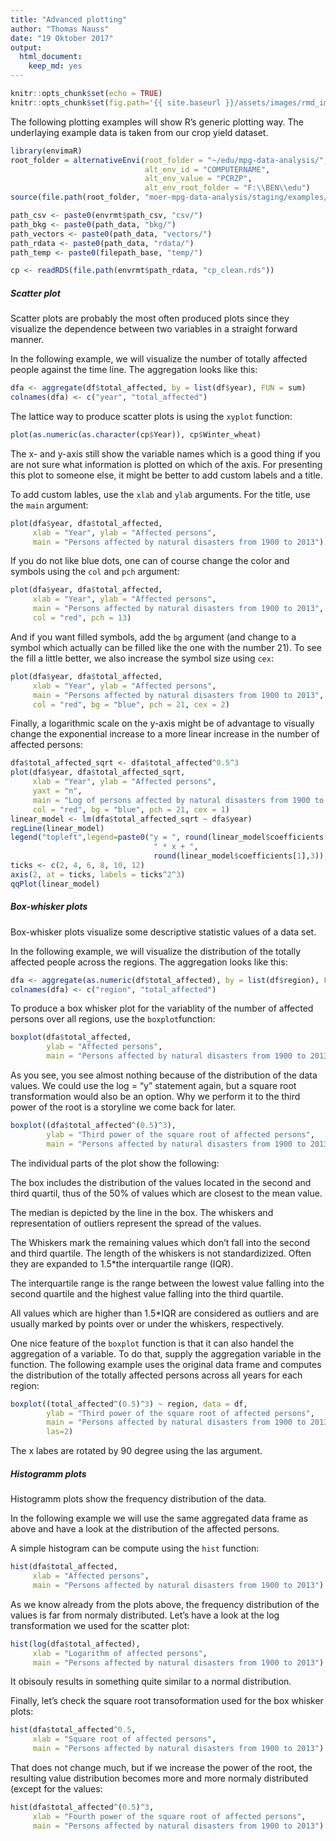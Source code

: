 ```yaml
---
title: "Advanced plotting"
author: "Thomas Nauss"
date: "19 Oktober 2017"
output: 
  html_document: 
    keep_md: yes
---
```

```r
knitr::opts_chunk$set(echo = TRUE)
knitr::opts_chunk$set(fig.path='{{ site.baseurl }}/assets/images/rmd_images/e11-01/')
```

The following plotting examples will show R's generic plotting way. 
The underlaying example data is taken from our crop yield dataset.

```r
library(envimaR)
root_folder = alternativeEnvi(root_folder = "~/edu/mpg-data-analysis/", 
                              alt_env_id = "COMPUTERNAME",
                              alt_env_value = "PCRZP", 
                              alt_env_root_folder = "F:\\BEN\\edu")
source(file.path(root_folder, "moer-mpg-data-analysis/staging/examples/000_set_environment.R"))

path_csv <- paste0(envrmt$path_csv, "csv/")
path_bkg <- paste0(path_data, "bkg/")
path_vectors <- paste0(path_data, "vectors/")
path_rdata <- paste0(path_data, "rdata/")
path_temp <- paste0(filepath_base, "temp/")

cp <- readRDS(file.path(envrmt$path_rdata, "cp_clean.rds"))
```

##### Scatter plot
Scatter plots are probably the most often produced plots since they visualize 
the dependence between two variables in a straight forward manner.

In the following example, we will visualize the number of totally affected 
people against the time line. The aggregation looks like this:
```r
dfa <- aggregate(df$total_affected, by = list(df$year), FUN = sum)
colnames(dfa) <- c("year", "total_affected")
```

The lattice way to produce scatter plots is using the `xyplot` function:
```r
plot(as.numeric(as.character(cp$Year)), cp$Winter_wheat)
```
The x- and y-axis still show the variable names which is a good thing if you are
not sure what information is plotted on which of the axis. For presenting this
plot to someone else, it might be better to add custom labels and a title.

To add custom lables, use the `xlab` and `ylab` arguments. For the title, use
the `main` argument:
```r
plot(dfa$year, dfa$total_affected,
     xlab = "Year", ylab = "Affected persons", 
     main = "Persons affected by natural disasters from 1900 to 2013")
```

If you do not like blue dots, one can of course change the color and symbols
using the `col` and `pch` argument:
```r
plot(dfa$year, dfa$total_affected,
     xlab = "Year", ylab = "Affected persons", 
     main = "Persons affected by natural disasters from 1900 to 2013",
     col = "red", pch = 13)
```

And if you want filled symbols, add the `bg` argument (and change to a symbol
which actually can be filled like the one with the number 21). To see the fill
a little better, we also increase the symbol size using `cex`:
```r
plot(dfa$year, dfa$total_affected,
     xlab = "Year", ylab = "Affected persons", 
     main = "Persons affected by natural disasters from 1900 to 2013",
     col = "red", bg = "blue", pch = 21, cex = 2)
```

Finally, a logarithmic scale on the y-axis might be of advantage to visually
change the exponential increase to a more linear increase in the number of 
affected persons:
```r
dfa$total_affected_sqrt <- dfa$total_affected^0.5^3
plot(dfa$year, dfa$total_affected_sqrt,
     xlab = "Year", ylab = "Affected persons", 
     yaxt = "n",
     main = "Log of persons affected by natural disasters from 1900 to 2013",
     col = "red", bg = "blue", pch = 21, cex = 1)
linear_model <- lm(dfa$total_affected_sqrt ~ dfa$year)
regLine(linear_model)
legend("topleft",legend=paste0("y = ", round(linear_model$coefficients[2],3), 
                                " * x + ",
                                round(linear_model$coefficients[1],3)),bty="n")
ticks <- c(2, 4, 6, 8, 10, 12)
axis(2, at = ticks, labels = ticks^2^3)
qqPlot(linear_model)
```

##### Box-whisker plots
Box-whisker plots visualize some descriptive statistic values of a data set. 

In the following example, we will visualize the distribution of the totally
affected people across the regions. The aggregation looks like this:
```r
dfa <- aggregate(as.numeric(df$total_affected), by = list(df$region), FUN = sum)
colnames(dfa) <- c("region", "total_affected")
```

To produce a box whisker plot for the variablity of the number of affected 
persons over all regions, use the `boxplot`function:
```r
boxplot(dfa$total_affected, 
        ylab = "Affected persons",
        main = "Persons affected by natural disasters from 1900 to 2013")
```

As you see, you see almost nothing because of the distribution of the data values.
We could use the log = "y" statement again, but a square root transformation 
would also be an option. Why we perform it to the third power of the root is
a storyline we come back for later.
```r
boxplot((dfa$total_affected^(0.5)^3),
        ylab = "Third power of the square root of affected persons",
        main = "Persons affected by natural disasters from 1900 to 2013")
```
The individual parts of the plot show the following:

The box includes the distribution of the values located in the second and third 
quartil, thus of the 50% of values which are closest to the mean value.

The median is depicted by the line in the box. The whiskers and representation 
of outliers represent the spread of the values.

The Whiskers mark the remaining values which don't fall into the second and 
third quartile. The length of the whiskers is not standardizized. Often they are
expanded to 1.5*the interquartile range (IQR).

The interquartile range is the range between the lowest value falling into the 
second quartile and the highest value falling into the third quartile.

All values which are higher than 1.5*IQR are considered as outliers and are 
usually marked by points over or under the whiskers, respectively. 

One nice feature of the `boxplot` function is that it can also handel the 
aggregation of a variable. To do that, supply the aggregation variable in the
function. The following example uses the original data frame and computes the
distribution of the totally affected persons across all years for each region:
```r
boxplot((total_affected^(0.5)^3) ~ region, data = df,
        ylab = "Third power of the square root of affected persons",
        main = "Persons affected by natural disasters from 1900 to 2013",
        las=2)
```
The x labes are rotated by 90 degree using the las argument.


##### Histogramm plots
Histogramm plots show the frequency distribution of the data. 

In the following example we will use the same aggregated data frame as above and
have a look at the distribution of the affected persons.

A simple histogram can be compute using the `hist` function:
```r
hist(dfa$total_affected,
     xlab = "Affected persons",
     main = "Persons affected by natural disasters from 1900 to 2013")
```
As we know already from the plots above, the frequency distribution of the values
is far from normaly distributed. Let's have a look at the log transformation we
used for the scatter plot:
```r
hist(log(dfa$total_affected),
     xlab = "Logarithm of affected persons",
     main = "Persons affected by natural disasters from 1900 to 2013")
```
It obisouly results in something quite similar to a normal distribution.

Finally, let's check the square root transoformation used for the box whisker
plots:
```r
hist(dfa$total_affected^0.5,
     xlab = "Square root of affected persons",
     main = "Persons affected by natural disasters from 1900 to 2013")
```
That does not change much, but if we increase the power of the root, the resulting
value distribution becomes more and more normaly distributed (except for the 
values:
```r
hist(dfa$total_affected^(0.5)^3,
     xlab = "Fourth power of the square root of affected persons",
     main = "Persons affected by natural disasters from 1900 to 2013")
```
